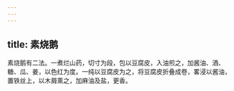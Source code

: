```yaml
---
---
---
```

title: 素烧鹅
---



素烧鹅有二法。一煮烂山药，切寸为段，包以豆腐皮，入油煎之，加酱油、酒、糖、瓜、姜，以色红为度。一纯以豆腐皮为之，将豆腐皮折叠成卷，畧浸以酱油，置铁丝上，以木屑熏之，加麻油及盐，更香。
